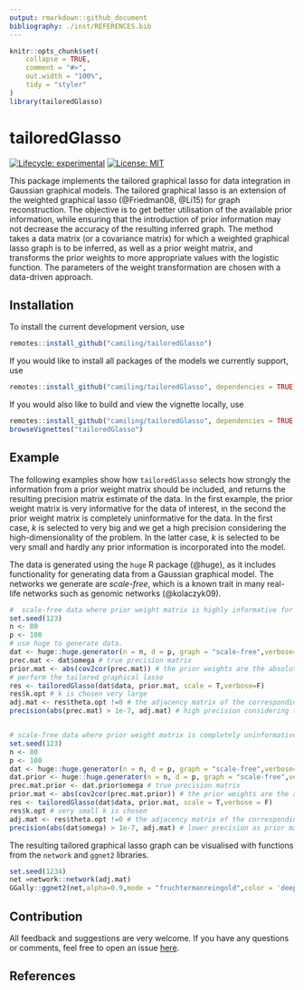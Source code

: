 ```yaml
---
output: rmarkdown::github_document
bibliography: ./inst/REFERENCES.bib
---
```


<!-- README.md is generated from README.Rmd. Please edit that file -->

```r
knitr::opts_chunk$set(
    collapse = TRUE,
    comment = "#>",
    out.width = "100%",
    tidy = "styler"
)
library(tailoredGlasso)
```


# tailoredGlasso
 
<!-- badges: start -->
[![Lifecycle: experimental](https://img.shields.io/badge/lifecycle-experimental-orange.svg)](https://www.tidyverse.org/lifecycle/#experimental)
[![License: MIT](https://img.shields.io/badge/License-MIT-yellow.svg)](https://opensource.org/licenses/MIT)
<!-- badges: end -->

<!-- IF ON CRAN [![CRAN_Status_Badge](https://www.r-pkg.org/badges/version-last-release/shapr)]
[![CRAN_Downloads_Badge](https://cranlogs.r-pkg.org/badges/grand-total/shapr)]---->
<!--WHEN TESTING IS INCLUDED [![R build status](https://github.com/NorskRegnesentral/shapr/workflows/R-CMD-check/badge.svg)] --->
<!--PAPER HERE [![DOI](https://joss.theoj.org/papers/10.21105/joss.02027/status.svg)]---->


This package implements the tailored graphical lasso for data integration in Gaussian graphical models. The tailored graphical lasso is an extension of the weighted graphical lasso (@Friedman08, @Li15) for graph reconstruction. The objective is to get better utilisation of the available prior information, while ensuring that the introduction of prior information may not decrease the accuracy of the resulting inferred graph. The method takes a data matrix (or a covariance matrix) for which a weighted graphical lasso graph is to be inferred, as well as a prior weight matrix, and transforms the prior weights to more appropriate values with the logistic function. The parameters of the weight transformation are chosen with a data-driven approach. 


## Installation

To install the current development version, use

```r
remotes::install_github("camiling/tailoredGlasso")
```

If you would like to install all packages of the models we currently support, use

```r
remotes::install_github("camiling/tailoredGlasso", dependencies = TRUE)
```


If you would also like to build and view the vignette locally, use 

```r
remotes::install_github("camiling/tailoredGlasso", dependencies = TRUE, build_vignettes = TRUE)
browseVignettes("tailoredGlasso")
```


## Example

The following examples show how `tailoredGlasso` selects how strongly the information from a prior weight matrix should be included, and returns the resulting precision matrix estimate of the data. In the first example, the prior weight matrix is very informative for the data of interest, in the second the prior weight matrix is completely uninformative for the data. In the first case, $k$ is selected to very big and we get a high precision considering the high-dimensionality of the problem. In the latter case, $k$ is selected to be very small and hardly any prior information is incorporated into the model. 

The data is generated using the `huge` R package (@huge), as it includes functionality for generating data from a Gaussian graphical model. The networks we generate are *scale-free*, which is a known trait in many real-life networks such as genomic networks (@kolaczyk09). 


```r
#  scale-free data where prior weight matrix is highly informative for the data of interest.
set.seed(123)
n <- 80
p <- 100
# use huge to generate data. 
dat <- huge::huge.generator(n = n, d = p, graph = "scale-free",verbose=F)
prec.mat <- dat$omega # true precision matrix
prior.mat <- abs(cov2cor(prec.mat)) # the prior weights are the absolute values of the true partial correlations, thus very informative. 
# perform the tailored graphical lasso 
res <- tailoredGlasso(dat$data, prior.mat, scale = T,verbose=F)
res$k.opt # k is chosen very large
adj.mat <- res$theta.opt !=0 # the adjacency matrix of the corresponding graph 
precision(abs(prec.mat) > 1e-7, adj.mat) # high precision considering the high-dimensionality of the problem. 


# scale-free data where prior weight matrix is completely uninformative for the data of interest.
set.seed(123)
n <- 80
p <- 100
dat <- huge::huge.generator(n = n, d = p, graph = "scale-free",verbose=F)
dat.prior <- huge::huge.generator(n = n, d = p, graph = "scale-free",verbose=F)
prec.mat.prior <- dat.prior$omega # true precision matrix
prior.mat <- abs(cov2cor(prec.mat.prior)) # the prior weights are the absolute values of completely unrelated partial correlations, thus completely uninformative. 
res <- tailoredGlasso(dat$data, prior.mat, scale = T,verbose = F)
res$k.opt # very small k is chosen
adj.mat <- res$theta.opt !=0 # the adjacency matrix of the corresponding graph 
precision(abs(dat$omega) > 1e-7, adj.mat) # lower precision as prior matrix did not provide any additional information.
```

The resulting tailored graphical lasso graph can be visualised with functions from the `network` and `ggnet2` libraries. 

```r
set.seed(1234)
net =network::network(adj.mat)
GGally::ggnet2(net,alpha=0.9,mode = "fruchtermanreingold",color = 'deepskyblue2')
```


## Contribution

All feedback and suggestions are very welcome. If you have any questions or comments, feel
free to open an issue [here](https://github.com/Camiling/TailoredGlasso/issues). 



## References
